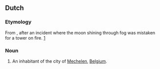 ==Dutch==

===Etymology===
From {{compound|maan|t1=moon|blusser|t2=extinguisher|lang=nl}}, after an incident where the moon shining through fog was mistaken for a tower on fire. [http://www.trabel.com/mechelen-intro.htm]

===Noun===
{{nl-noun|m|Maneblussers}}

# {{context|humorous|Flemish|lang=nl}} An inhabitant of the city of [[Mechelen]], [[Belgium]].
{{attention|nl|check caps, gender, inflection}}